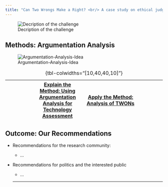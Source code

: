 ```yaml
---
title: "Can Two Wrongs Make a Right? <br/> A case study on ethical judgement and technology assessment"
---
```


![Decription of the challenge](./Graphics/problem-description-v2.png)

## Methods: Argumentation Analysis

![Argumentation-Analysis-Idea](./Graphics/method-intro.png)

| | [Explain the Method: Using Argumentation Analysis for Technology Assessment](./Arg-Anal-Method.qmd) | [Apply the Method: Analysis of TWONs]() | |
|----|:------:|:------:|----|
: {tbl-colwidths="[10,40,40,10]"}

## Outcome: Our Recommendations 


- Recommendations for the research community:
  
  - ...

- Recommendations for politics and the interested public
  
  - ...
  
  ---